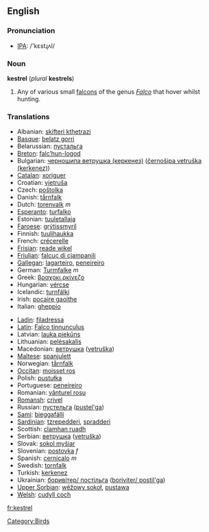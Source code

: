 ==English==
=== Pronunciation ===
*[[w:IPA|IPA]]: /'kɛstɻʌl/

=== Noun ===
'''kestrel''' (''plural'' '''kestrels''')

# Any of various small [[falcon]]s of the genus ''[[Falco]]'' that hover whilst hunting.

=== Translations ===

{{top}}
*Albanian: [[skifteri kthetrazi]]
*[[Basque]]: [[belatz gorri]]
*Belarussian: [[пустальга]]
*[[Breton]]: [[falc’hun-logod]]
*Bulgarian: [[черношипа ветрушка (керкенез)]] ([[černošipa vetruška (kerkenez)]])
*[[Catalan]]: [[xoriguer]]
*Croatian: [[vjetruša]]
*Czech: [[poštolka]]
*Danish: [[tårnfalk]]
*Dutch: [[torenvalk]] ''m''
*[[Esperanto]]: [[turfalko]]
*Estonian: [[tuuletallaja]]
*[[Faroese]]: [[grýtissmyril]]
*Finnish: [[tuulihaukka]]
*French: [[crécerelle]] '' ''
*[[Frisian]]: [[reade wikel]]
*[[Friulian]]: [[falcuç di cjampanili]]
*[[Gallegan]]: [[lagarteiro]], [[peneireiro]]
*German: [[Turmfalke]] ''m''
*Greek: [[βραχοκι ρκίνεζο]] '' ''
*Hungarian: [[vércse]]
*Icelandic: [[turnfálki]]
*Irish: [[pocaire gaoithe]]
*Italian: [[gheppio]] '' ''
{{mid}}
*[[Ladin]]: [[filadressa]]
*[[Latin]]: [[Falco tinnunculus]] '' ''
*Latvian: [[lauka piekūns]]
*Lithuanian: [[pelėsakalis]]
*Macedonian: [[ветрушка]] ([[vetruška]])
*[[Maltese]]: [[spanjulett]]
*Norwegian: [[tårnfalk]]
*[[Occitan]]: [[moisset ros]]
*Polish: [[pustułka]] '' ''
*Portuguese: [[peneireiro]]
*Romanian: [[vânturel rosu]]
*[[Romansh]]: [[crivel]]
*Russian: [[пустельга]] ([[pustel'ga]]) '' ''
*[[Sami]]: [[bieggafálli]]
*[[Sardinian]]: [[tzrepedderi]], [[spradderi]]
*Scottish: [[clamhan ruadh]]
*Serbian: [[ветрушка]] ([[vetruška]])
*Slovak: [[sokol myšiar]]
*Slovenian: [[postovka]] ''f''
*Spanish: [[cernícalo]] ''m''
*Swedish: [[tornfalk]]
*Turkish: [[kerkenez]]
*Ukrainian: [[боривiтер/ постiльга]] ([[boriviter/ postil'ga]])
*[[Upper Sorbian]]: [[wěžowy sokoł]], [[pustawa]]
*[[Welsh]]: [[cudyll coch]]
{{bottom}}


[[Category:Birds]]

[[fr:kestrel]]